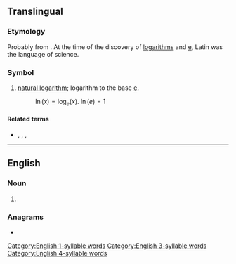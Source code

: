 {{also|LN|l.n.}}
{{character info/new|㏑}}
==Translingual==
{{wikipedia|Natural logarithm}}

===Etymology===
Probably from {{der|en|NL.|logarithmus naturalis||natural logarithm}}. At the time of the discovery of [[logarithms]] and [[e#Translingual|e]], Latin was the language of science.

===Symbol===
{{head|mul|symbol}}

# {{lb|mul|mathematics}} [[natural logarithm]]; logarithm to the base [[e#Translingual|e]].
#: <math>\ln(x) = \log_{e}(x)</math>. <math> \ln(e) = 1 </math>

====Related terms====
* {{l|mul|ld}}, {{l|mul|lg}}, {{l|mul|lb}}, {{l|mul|log}}

----

==English==

===Noun===
{{en-noun|?}}
<!-- 1 syllable words !-->

# {{abbreviation of|lane|lang=en}}
<!-- of "lane" !-->
<!-- of logarithm !-->

===Anagrams===
* {{anagrams|en|NL}}

[[Category:English 1-syllable words]]
[[Category:English 3-syllable words]]
[[Category:English 4-syllable words]]